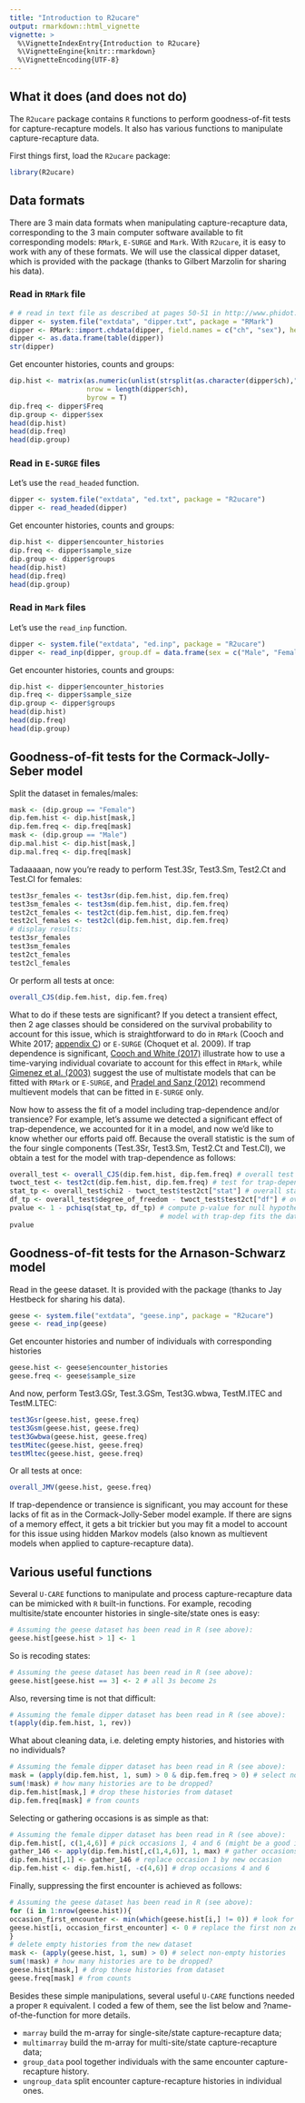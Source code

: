 ```yaml
---
title: "Introduction to R2ucare"
output: rmarkdown::html_vignette
vignette: >
  %\VignetteIndexEntry{Introduction to R2ucare}
  %\VignetteEngine{knitr::rmarkdown}
  %\VignetteEncoding{UTF-8}
---
```


## What it does (and does not do)

The `R2ucare` package contains `R` functions to perform goodness-of-fit tests for capture-recapture models. It also has various functions to manipulate capture-recapture data.

First things first, load the `R2ucare` package:
```r
library(R2ucare)
```

## Data formats

There are 3 main data formats when manipulating capture-recapture data, corresponding to the 3 main computer software available to fit corresponding models: `RMark`, `E-SURGE` and `Mark`. With `R2ucare`, it is easy to work with any of these formats. We will use the classical dipper dataset, which is provided with the package (thanks to Gilbert Marzolin for sharing his data).

### Read in `RMark` file

```r
# # read in text file as described at pages 50-51 in http://www.phidot.org/software/mark/docs/book/pdf/app_3.pdf
dipper <- system.file("extdata", "dipper.txt", package = "RMark")
dipper <- RMark::import.chdata(dipper, field.names = c("ch", "sex"), header = FALSE)
dipper <- as.data.frame(table(dipper))
str(dipper)
```

Get encounter histories, counts and groups:
```r
dip.hist <- matrix(as.numeric(unlist(strsplit(as.character(dipper$ch),""))),
                   nrow = length(dipper$ch),
                   byrow = T)
dip.freq <- dipper$Freq
dip.group <- dipper$sex
head(dip.hist)
head(dip.freq)
head(dip.group)
```

### Read in `E-SURGE` files

Let's use the `read_headed` function. 

```r
dipper <- system.file("extdata", "ed.txt", package = "R2ucare")
dipper <- read_headed(dipper)
```

Get encounter histories, counts and groups:
```r
dip.hist <- dipper$encounter_histories
dip.freq <- dipper$sample_size
dip.group <- dipper$groups
head(dip.hist)
head(dip.freq)
head(dip.group)
```

### Read in `Mark` files

Let's use the `read_inp` function. 

```r
dipper <- system.file("extdata", "ed.inp", package = "R2ucare")
dipper <- read_inp(dipper, group.df = data.frame(sex = c("Male", "Female")))
```

Get encounter histories, counts and groups:
```r
dip.hist <- dipper$encounter_histories
dip.freq <- dipper$sample_size
dip.group <- dipper$groups
head(dip.hist)
head(dip.freq)
head(dip.group)
```

## Goodness-of-fit tests for the Cormack-Jolly-Seber model

Split the dataset in females/males:
```r
mask <- (dip.group == "Female")
dip.fem.hist <- dip.hist[mask,]
dip.fem.freq <- dip.freq[mask]
mask <- (dip.group == "Male")
dip.mal.hist <- dip.hist[mask,]
dip.mal.freq <- dip.freq[mask]
```

Tadaaaaan, now you're ready to perform Test.3Sr, Test3.Sm, Test2.Ct and Test.Cl for females:
```r
test3sr_females <- test3sr(dip.fem.hist, dip.fem.freq)
test3sm_females <- test3sm(dip.fem.hist, dip.fem.freq)
test2ct_females <- test2ct(dip.fem.hist, dip.fem.freq)
test2cl_females <- test2cl(dip.fem.hist, dip.fem.freq)
# display results:
test3sr_females
test3sm_females
test2ct_females
test2cl_females
```

Or perform all tests at once:
```r
overall_CJS(dip.fem.hist, dip.fem.freq)
```

What to do if these tests are significant? If you detect a transient effect, then 2 age classes should be considered on the survival probability to account for this issue, which is straightforward to do in `RMark` (Cooch and White 2017; [appendix C](http://www.phidot.org/software/mark/docs/book/pdf/app_3.pdf)) or `E-SURGE` (Choquet et al. 2009). If trap dependence is significant, [Cooch and White (2017)](http://www.phidot.org/software/mark/docs/book/pdf/app_3.pdf) illustrate how to use a time-varying individual covariate to account for this effect in `RMark`, while [Gimenez et al. (2003)](https://oliviergimenez.github.io/pubs/Gimenezetal2003BiomJ.pdf) suggest the use of multistate models that can be fitted with `RMark` or `E-SURGE`, and [Pradel and Sanz (2012)](https://journals.plos.org/plosone/article?id=10.1371/journal.pone.0032666) recommend multievent models that can be fitted in `E-SURGE` only.

Now how to assess the fit of a model including trap-dependence and/or transience? For example, let's assume we detected a significant effect of trap-dependence, we accounted for it in a model, and now we'd like to know whether our efforts paid off. Because the overall statistic is the sum of the four single components (Test.3Sr, Test3.Sm, Test2.Ct and Test.Cl), we obtain a test for the model with trap-dependence as follows:
```r
overall_test <- overall_CJS(dip.fem.hist, dip.fem.freq) # overall test
twoct_test <- test2ct(dip.fem.hist, dip.fem.freq) # test for trap-dependence
stat_tp <- overall_test$chi2 - twoct_test$test2ct["stat"] # overall stat - 2CT stat
df_tp <- overall_test$degree_of_freedom - twoct_test$test2ct["df"] # overall dof - 2CT dof
pvalue <- 1 - pchisq(stat_tp, df_tp) # compute p-value for null hypothesis: 
                                     # model with trap-dep fits the data well
pvalue
```


## Goodness-of-fit tests for the Arnason-Schwarz model

Read in the geese dataset. It is provided with the package (thanks to Jay Hestbeck for sharing his data). 

```r
geese <- system.file("extdata", "geese.inp", package = "R2ucare")
geese <- read_inp(geese)
```

Get encounter histories and number of individuals with corresponding histories
```r
geese.hist <- geese$encounter_histories
geese.freq <- geese$sample_size
```

And now, perform Test3.GSr, Test.3.GSm, Test3G.wbwa, TestM.ITEC and TestM.LTEC:
```r
test3Gsr(geese.hist, geese.freq)
test3Gsm(geese.hist, geese.freq)
test3Gwbwa(geese.hist, geese.freq)
testMitec(geese.hist, geese.freq)
testMltec(geese.hist, geese.freq)
```

Or all tests at once:
```r
overall_JMV(geese.hist, geese.freq)
```

If trap-dependence or transience is significant, you may account for these lacks of fit as in the Cormack-Jolly-Seber model example. If there are signs of a memory effect, it gets a bit trickier but you may fit a model to account for this issue using hidden Markov models (also known as multievent models when applied to capture-recapture data).

## Various useful functions

Several `U-CARE` functions to manipulate and process capture-recapture data can be mimicked with `R` built-in functions. For example, recoding multisite/state encounter histories in single-site/state ones is easy:
```r
# Assuming the geese dataset has been read in R (see above):
geese.hist[geese.hist > 1] <- 1
```
So is recoding states:
```r
# Assuming the geese dataset has been read in R (see above):
geese.hist[geese.hist == 3] <- 2 # all 3s become 2s
```
Also, reversing time is not that difficult:
```r
# Assuming the female dipper dataset has been read in R (see above):
t(apply(dip.fem.hist, 1, rev))
```
What about cleaning data, i.e. deleting empty histories, and histories with no individuals?
```r
# Assuming the female dipper dataset has been read in R (see above):
mask = (apply(dip.fem.hist, 1, sum) > 0 & dip.fem.freq > 0) # select non-empty histories, and histories with at least one individual
sum(!mask) # how many histories are to be dropped?
dip.fem.hist[mask,] # drop these histories from dataset
dip.fem.freq[mask] # from counts
```
Selecting or gathering occasions is as simple as that:
```r
# Assuming the female dipper dataset has been read in R (see above):
dip.fem.hist[, c(1,4,6)] # pick occasions 1, 4 and 6 (might be a good idea to clean the resulting dataset)
gather_146 <- apply(dip.fem.hist[,c(1,4,6)], 1, max) # gather occasions 1, 4 and 6 by taking the max
dip.fem.hist[,1] <- gather_146 # replace occasion 1 by new occasion
dip.fem.hist <- dip.fem.hist[, -c(4,6)] # drop occasions 4 and 6
```
Finally, suppressing the first encounter is achieved as follows:
```r
# Assuming the geese dataset has been read in R (see above):
for (i in 1:nrow(geese.hist)){
occasion_first_encounter <- min(which(geese.hist[i,] != 0)) # look for occasion of first encounter
geese.hist[i, occasion_first_encounter] <- 0 # replace the first non zero by a zero
}
# delete empty histories from the new dataset
mask <- (apply(geese.hist, 1, sum) > 0) # select non-empty histories
sum(!mask) # how many histories are to be dropped?
geese.hist[mask,] # drop these histories from dataset
geese.freq[mask] # from counts
```

Besides these simple manipulations, several useful `U-CARE` functions needed a proper `R` equivalent. 
I coded a few of them, see the list below and ?name-of-the-function for more details. 

* `marray` build the m-array for single-site/state capture-recapture data;
* `multimarray` build the m-array for multi-site/state capture-recapture data;
* `group_data` pool together individuals with the same encounter capture-recapture history.
* `ungroup_data` split encounter capture-recapture histories in individual ones.

